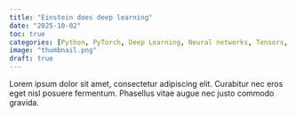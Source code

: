 ```yaml
---
title: "Einstein does deep learning"
date: "2025-10-02"
toc: true
categories: [Python, PyTorch, Deep Learning, Neural networks, Tensors, Linear algebra]
image: "thumbnail.png"
draft: true
---
```


Lorem ipsum dolor sit amet, consectetur adipiscing elit. Curabitur nec eros eget nisl posuere fermentum. Phasellus vitae augue nec justo commodo gravida.